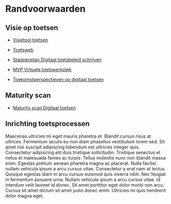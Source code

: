 # Randvoorwaarden

## Visie op toetsen

-   [Visietool toetsen](https://werkgroep-toetsen-op-afstand.github.io/visietool-toetsen/)

-   [Toetsweb](https://toetsweb.netlify.app)

-   [Stappenplan Digitaal toetsbeleid schrijven](https://www.surf.nl/files/2019-02/stappenplan-digitaal-toetsbeleid-schrijven_webversie.pdf)

-   [MVP Virtuele toetswerkplek](https://www.surf.nl/virtuele-toetswerkplek)

-   [Toekomstperspectieven op digitaal toetsen](https://www.versnellingsplan.nl/wp-content/uploads/2022/10/Toekomstperspectief-op-digitaal-toetsen-en-beoordelen.pdf)

## Maturity scan

-   [Maturity scan Digitaal toetsen](https://www.surf.nl/files/2019-01/surf-maturityscan-digitaal-toetsen.pdf)

## Inrichting toetsprocessen

Maecenas ultricies mi eget mauris pharetra et. Blandit cursus risus at ultrices. Fermentum iaculis eu non diam phasellus vestibulum lorem sed. Sit amet nisl suscipit adipiscing bibendum est ultricies integer quis. Consectetur adipiscing elit duis tristique sollicitudin. Tristique senectus et netus et malesuada fames ac turpis. Tellus molestie nunc non blandit massa enim. Egestas pretium aenean pharetra magna ac placerat. Nulla facilisi nullam vehicula ipsum a arcu cursus vitae. Consectetur a erat nam at lectus. Quisque egestas diam in arcu cursus euismod quis viverra nibh. Nec feugiat in fermentum posuere urna. Nullam vehicula ipsum a arcu cursus vitae. Id interdum velit laoreet id donec. Sit amet porttitor eget dolor morbi non arcu. Cursus sit amet dictum sit amet justo donec enim. Ultricies mi quis hendrerit dolor magna eget.
